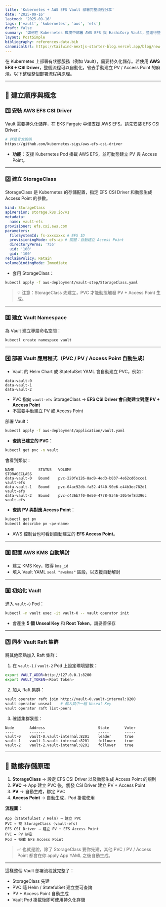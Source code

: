 ```yaml
---
title: 'Kubernetes + AWS EFS Vault 部署完整流程分享'
date: '2025-09-16'
lastmod: '2025-09-16'
tags: ['vault', 'kubernetes', 'aws', 'efs']
draft: false
summary: '如何在 Kubernetes 環境中部署 AWS EFS 與 HashiCorp Vault，並進行整合。'
layout: PostSimple
bibliography: references-data.bib
canonicalUrl: https://tailwind-nextjs-starter-blog.vercel.app/blog/new-features-in-v1/
---
```


在 Kubernetes 上部署有狀態服務（例如 Vault），需要持久化儲存。若使用 **AWS EFS + CSI Driver**，整個流程可以自動化，省去手動建立 PV / Access Point 的麻煩。以下整理整個部署流程與原理。

---

## 🔑 建立順序與概念

### 1️⃣ 安裝 AWS EFS CSI Driver

Vault 需要持久化儲存，在 EKS Fargate 中僅支援 AWS EFS。請先安裝 EFS CSI Driver：

```bash
# 詳見官方說明
https://github.com/kubernetes-sigs/aws-efs-csi-driver
```

- **功能**：支援 Kubernetes Pod 掛載 AWS EFS，並可動態建立 PV 與 Access Point。

---

### 2️⃣ 建立 StorageClass

StorageClass 是 Kubernetes 的存儲配置，指定 EFS CSI Driver 和動態生成 Access Point 的參數。

```yaml
kind: StorageClass
apiVersion: storage.k8s.io/v1
metadata:
  name: vault-efs
provisioner: efs.csi.aws.com
parameters:
  fileSystemId: fs-xxxxxxxx # EFS ID
  provisioningMode: efs-ap # 關鍵：自動建立 Access Point
  directoryPerms: '755'
  uid: '100'
  gid: '100'
reclaimPolicy: Retain
volumeBindingMode: Immediate
```

- 套用 StorageClass：

```bash
kubectl apply -f aws-deployment/vault-step/StorageClass.yaml
```

> 💡 注意：StorageClass 先建立，PVC 才能動態觸發 PV + Access Point 生成。

---

### 3️⃣ 建立 Vault Namespace

為 Vault 建立專屬命名空間：

```bash
kubectl create namespace vault
```

---

### 4️⃣ 部署 Vault 應用程式（PVC / PV / Access Point 自動生成）

- Vault 的 Helm Chart 或 StatefulSet YAML 會自動建立 PVC，例如：

```
data-vault-0
data-vault-1
data-vault-2
```

- PVC 指向 `vault-efs` StorageClass → **EFS CSI Driver 會自動建立對應 PV + Access Point**
- 不需要手動建立 PV 或 Access Point

部署 Vault：

```bash
kubectl apply -f aws-deployment/application/vault.yaml
```

- **查詢已建立的 PVC**：

```bash
kubectl get pvc -n vault
```

會看到類似：

```
NAME           STATUS   VOLUME                                     STORAGECLASS
data-vault-0   Bound    pvc-220fe126-8ad9-4ed3-b037-4e62cd6bcce1   vault-efs
data-vault-1   Bound    pvc-04ac92db-fa52-4f40-90e6-e44b3ec782d1   vault-efs
data-vault-2   Bound    pvc-c436b7f0-0e50-4778-8346-30b4ef8d396c   vault-efs
```

- **查詢 PV 與對應 Access Point**：

```bash
kubectl get pv
kubectl describe pv <pv-name>
```

- AWS 控制台也可看到自動建立的 **EFS Access Point**。

---

### 5️⃣ 配置 AWS KMS 自動解封

- 建立 KMS Key，取得 `kms_id`
- 填入 Vault YAML `seal "awskms"` 區段，以支援自動解封

---

### 6️⃣ 初始化 Vault

進入 `vault-0` Pod：

```bash
kubectl -n vault exec -it vault-0 -- vault operator init
```

- 會產生 **5 個 Unseal Key** 和 **Root Token**，請妥善保存

---

### 7️⃣ 同步 Vault Raft 集群

將其他節點加入 Raft 集群：

1. 在 `vault-1` / `vault-2` Pod 上設定環境變數：

```bash
export VAULT_ADDR=http://127.0.0.1:8200
export VAULT_TOKEN=<Root Token>
```

2. 加入 Raft 集群：

```bash
vault operator raft join http://vault-0.vault-internal:8200
vault operator unseal    # 輸入其中一組 Unseal Key
vault operator raft list-peers
```

3. 確認集群狀態：

```text
Node       Address                        State       Voter
----       -------                        -----       -----
vault-0    vault-0.vault-internal:8201    leader      true
vault-1    vault-1.vault-internal:8201    follower    true
vault-2    vault-2.vault-internal:8201    follower    true
```

---

## 🔑 動態存儲原理

1. **StorageClass** → 設定 EFS CSI Driver 以及動態生成 Access Point 的規則
2. **PVC** → App 建立 PVC 後，觸發 CSI Driver 建立 PV + Access Point
3. **PV** → 自動生成，綁定 PVC
4. **Access Point** → 自動生成，Pod 掛載使用

**流程圖**：

```
App (StatefulSet / Helm) → 建立 PVC
PVC → 找 StorageClass (vault-efs)
EFS CSI Driver → 建立 PV + EFS Access Point
PVC ↔ PV 綁定
Pod → 掛載 EFS Access Point
```

> ✅ 也就是說，除了 StorageClass 要你先建，其他 PVC / PV / Access Point 都會在你 apply App YAML 之後自動生成。

---

這樣整個 Vault 部署流程就完整了：

- StorageClass 先建
- PVC 隨 Helm / StatefulSet 建立並可查詢
- PV + Access Point 自動生成
- Vault Pod 掛載後即可使用持久化存儲
